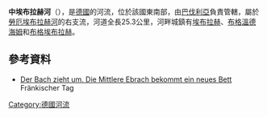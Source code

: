 {{Coord|49|49|58.2|N|10|45|55.5|E|display=title}}

'''中埃布拉赫河'''（{{lang-de|Mittlere Ebrach}}），是[[德國|德國]]的河流，位於該國東南部，由[[巴伐利亞|巴伐利亞]]負責管轄，屬於[[勞厄埃布拉赫河|勞厄埃布拉赫河]]的右支流，河道全長25.3公里，河畔城鎮有[[埃布拉赫|埃布拉赫]]、[[布格溫德海姆|布格溫德海姆]]和[[布格埃布拉赫|布格埃布拉赫]]。

==參考資料==
* [http://www.bamberger-surfschulen.de/pj9899/hsburgebrach/um_pem.html Der Bach zieht um. Die Mittlere Ebrach bekommt ein neues Bett] Fränkischer Tag

{{Germany-geo-stub}}
[[Category:德國河流|Category:德國河流]]